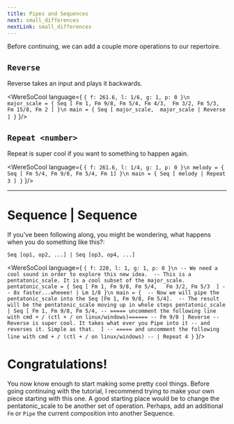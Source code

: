 ```yaml
---
title: Pipes and Sequences 
next: small_differences
nextLink: small_differences
---
```


Before continuing, we can add a couple more operations to our repertoire. 

## `Reverse`
Reverse takes an input and plays it backwards. 

<WereSoCool language={
`{ f: 261.6, l: 1/6, g: 1, p: 0 }\n
major_scale = {
  Seq [
    Fm 1, Fm 9/8, Fm 5/4, Fm 4/3, 
    Fm 3/2, Fm 5/3, Fm 15/8, Fm 2
  ]
}\n
main = {
  Seq [
    major_scale, 
    major_scale | Reverse
  ]
}`
}/>

## `Repeat <number>`
Repeat is super cool if you want to something to happen again. 

<WereSoCool language={
`{ f: 261.6, l: 1/4, g: 1, p: 0 }\n
melody = {
  Seq [ Fm 5/4, Fm 9/8, Fm 5/4, Fm 1]
}\n
main = {
  Seq [
    melody | Repeat 3
  ]
}`
}/>

---

# Sequence | Sequence 

If you've been following along, you might be wondering, 
what happens when you do something like this?:

`Seq [op1, op2, ...] | Seq [op3, op4, ...]`

<WereSoCool language={
`{ f: 220, l: 1, g: 1, p: 0 }\n
-- We need a cool sound in order to explore this new idea. 
-- This is a pentatonic_scale. It is a cool subset of the major_scale.
pentatonic_scale = {
	Seq [
      Fm 1, Fm 9/8, Fm 5/4,  
      Fm 3/2, Fm 5/3 
  ]
  -- 8x faster...wheeee!
  | Lm 1/8
}\n
main = { 
  -- Now we will pipe the pentatonic_scale into the Seq [Fm 1, Fm 9/8, Fm 5/4]. 
  -- The result will be the pentatonic_scale moving up in whole steps
  pentatonic_scale
  | Seq [
      Fm 1, Fm 9/8, Fm 5/4,
      -- ===== uncomment the following line with cmd + / (ctl + / on linux/windows)======
      -- Fm 9/8 | Reverse
      -- Reverse is super cool. It takes what ever you Pipe into it
      -- and reverses it. Simple as that. 
  ]
  -- ===== and uncomment the following line with cmd + / (ctl + / on linux/windows)
  -- | Repeat 4
}`
}/>

# Congratulations!
You now know enough to start making some pretty cool things. 
Before going continuing with the tutorial, 
I recommend trying to make your own piece starting with this one.
A good starting place would be to change the pentatonic_scale to be 
another set of operation. Perhaps, add an additional `Fm` or 
`Pipe` the current composition into another Sequence. 

